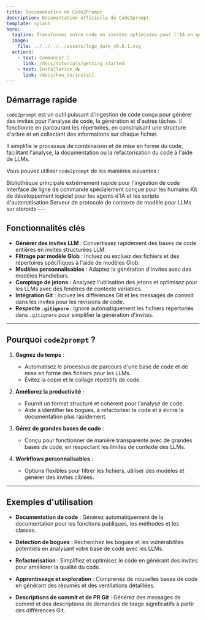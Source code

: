 ```yaml
---
title: Documentation de Code2Prompt
description: Documentation officielle de Code2prompt
template: splash
hero:
  tagline: Transformez votre code en invites optimisées pour l'IA en quelques secondes
  image:
    file: ../../../../assets/logo_dark_v0.0.1.svg
  actions:
    - text: Commencer 🚀
      link: /docs/tutorials/getting_started
    - text: Installation 📥
      link: /docs/how_to/install
---
```



## Démarrage rapide

<LinkCard title="Commencer 🚀" href="/docs/tutorials/getting_started" />
<LinkCard title="Installation 📥" href="/docs/how_to/install" />
<LinkCard title="Apprendre le filtrage 🔍" href="/docs/tutorials/learn_filters" />
<LinkCard title="Apprendre la mise en forme 📝" href="/docs/tutorials/learn_templates" />
<LinkCard title="Vision 🔮" href="/docs/vision" />

`code2prompt` est un outil puissant d'ingestion de code conçu pour générer des invites pour l'analyse de code, la génération et d'autres tâches. Il fonctionne en parcourant les répertoires, en construisant une structure d'arbre et en collectant des informations sur chaque fichier.

Il simplifie le processus de combinaison et de mise en forme du code, facilitant l'analyse, la documentation ou la refactorisation du code à l'aide de LLMs.

Vous pouvez utiliser `code2prompt` de les manières suivantes :

<CardGrid>
  <Card title="Coeur" icon="seti:rust">
    Bibliothèque principale extrêmement rapide pour l'ingestion de code
  </Card>
  <Card title="CLI" icon="seti:powershell">
    Interface de ligne de commande spécialement conçue pour les humains
  </Card>
  <Card title="SDK" icon="seti:python">
    Kit de développement logiciel pour les agents d'IA et les scripts d'automatisation
  </Card>
  <Card title="MCP" icon="seti:folder">
    Serveur de protocole de contexte de modèle pour LLMs sur steroids
  </Card>
</CardGrid>
---

## Fonctionnalités clés

- **Générer des invites LLM** : Convertissez rapidement des bases de code entières en invites structurées LLM.
- **Filtrage par modèle Glob** : Incluez ou excluez des fichiers et des répertoires spécifiques à l'aide de modèles Glob.
- **Modèles personnalisables** : Adaptez la génération d'invites avec des modèles Handlebars.
- **Comptage de jetons** : Analysez l'utilisation des jetons et optimisez pour les LLMs avec des fenêtres de contexte variables.
- **Intégration Git** : Incluez les différences Git et les messages de commit dans les invites pour les révisions de code.
- **Respecte `.gitignore`** : Ignore automatiquement les fichiers répertoriés dans `.gitignore` pour simplifier la génération d'invites.

---

## Pourquoi `code2prompt` ?

1. **Gagnez du temps** :

   - Automatisez le processus de parcours d'une base de code et de mise en forme des fichiers pour les LLMs.
   - Évitez la copie et le collage répétitifs de code.

2. **Améliorez la productivité** :

   - Fournit un format structuré et cohérent pour l'analyse de code.
   - Aide à identifier les bogues, à refactoriser le code et à écrire la documentation plus rapidement.

3. **Gérez de grandes bases de code** :

   - Conçu pour fonctionner de manière transparente avec de grandes bases de code, en respectant les limites de contexte des LLMs.

4. **Workflows personnalisables** :
   - Options flexibles pour filtrer les fichiers, utiliser des modèles et générer des invites ciblées.

---

## Exemples d'utilisation

- **Documentation de code** :
  Générez automatiquement de la documentation pour les fonctions publiques, les méthodes et les classes.

- **Détection de bogues** :
  Recherchez les bogues et les vulnérabilités potentiels en analysant votre base de code avec les LLMs.

- **Refactorisation** :
  Simplifiez et optimisez le code en générant des invites pour améliorer la qualité du code.

- **Apprentissage et exploration** :
  Comprenez de nouvelles bases de code en générant des résumés et des ventilations détaillées.

- **Descriptions de commit et de PR Git** :
  Générez des messages de commit et des descriptions de demandes de tirage significatifs à partir des différences Git.